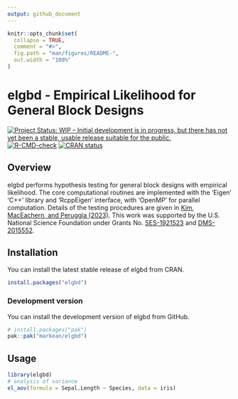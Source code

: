 ```yaml
---
output: github_document
---
```


<!-- README.md is generated from README.Rmd. Please edit that file -->

```r
knitr::opts_chunk$set(
  collapse = TRUE,
  comment = "#>",
  fig.path = "man/figures/README-",
  out.width = "100%"
)
```

# elgbd - Empirical Likelihood for General Block Designs
<!-- badges: start -->
[![Project Status: WIP – Initial development is in progress, but there has not yet been a stable, usable release suitable for the public.](https://www.repostatus.org/badges/latest/wip.svg)](https://www.repostatus.org/#wip)
[![R-CMD-check](https://github.com/markean/elgbd/actions/workflows/check-standard.yaml/badge.svg)](https://github.com/markean/elgbd/actions/workflows/check-standard.yaml)
[![CRAN status](https://www.r-pkg.org/badges/version/elgbd)](https://CRAN.R-project.org/package=elgbd)
<!-- badges: end -->


## Overview

elgbd performs hypothesis testing for general block designs with empirical likelihood. 
The core computational routines are implemented with the 'Eigen' 'C++' library and 'RcppEigen' interface, with 'OpenMP' for parallel computation. 
Details of the testing procedures are given in [Kim, MacEachern, and Peruggia (2023)](https://doi.org/10.1080/10485252.2023.2206919). 
This work was supported by the U.S. National Science Foundation under Grants No. [SES-1921523](https://www.nsf.gov/awardsearch/showAward?AWD_ID=1921523) and [DMS-2015552](https://www.nsf.gov/awardsearch/showAward?AWD_ID=2015552).


## Installation

You can install the latest stable release of elgbd from CRAN.

```r
install.packages("elgbd")
```

### Development version

You can install the development version of elgbd from GitHub.

```r
# install.packages("pak")
pak::pak("markean/elgbd")
```


## Usage
```r
library(elgbd)
# analysis of variance
el_aov(formula = Sepal.Length ~ Species, data = iris)
```
